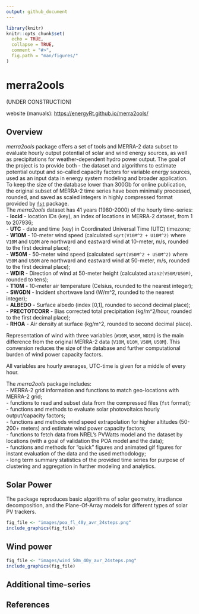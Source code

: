 ```yaml
---
output: github_document
---
```


```r
library(knitr)
knitr::opts_chunk$set(
  echo = TRUE,
  collapse = TRUE,
  comment = "#>",
  fig.path = "man/figures/"
)
```

# merra2ools
(UNDER CONSTRUCTION)

website (manuals): <https://energyRt.github.io/merra2ools/>   

## Overview

*merra2ools* package offers a set of tools and MERRA-2 data subset to evaluate hourly output potential of solar and wind energy sources, as well as precipitations for weather-dependent hydro power output. The goal of the project is to provide both - the dataset and algorithms to estimate potential output and so-called capacity factors for variable energy sources, used as an input data in energy system modeling and broader application. To keep the size of the database lower than 300Gb for online publication, the original subset of MERRA-2 time series have been minimally processed, rounded, and saved as scaled integers in highly compressed format provided by [`fst`](https://www.fstpackage.org/index.html) package.  
The *merra2ools* dataset has 41 years (1980-2000) of the hourly time-series:  
  - **locid** - location IDs (key), an index of locations in MERRA-2 dataset, from 1 to 207936;  
  - **UTC** - date and time (key) in Coordinated Universal Time (UTC) timezone;  
  - **W10M** - 10-meter wind speed (calculated `sqrt(V10M^2 + U10M^2)` where `V10M` and `U10M` are northward and eastward wind at 10-meter, m/s, rounded to the first decimal place);  
  - **W50M** - 50-meter wind speed (calculated `sqrt(V50M^2 + U50M^2)` where `V50M` and `U50M` are northward and eastward wind at 50-meter, m/s, rounded to the first decimal place);  
  - **WDIR** - Direction of wind at 50-meter height (calculated `atan2(V50M/U50M)`, rounded to tens);  
  - **T10M** - 10-meter air temperature (Celsius, rounded to the nearest integer);  
  - **SWGDN** - Incident shortwave land (W/m^2, rounded to the nearest integer);  
  - **ALBEDO** -  Surface albedo (index [0,1], rounded to second decimal place);  
  - **PRECTOTCORR** - Bias corrected total precipitation (kg/m^2/hour, rounded to the first decimal place);  
  - **RHOA** - Air density at surface (kg/m^2, rounded to second decimal place).  

Representation of wind with three variables (`W10M`, `W50M`, `WDIR`) is the main difference from the original MERRA-2 data (`V10M`, `U10M`, `V50M`, `U50M`). This conversion reduces the size of the database and further computational burden of wind power capacity factors.  

All variables are hourly averages, UTC-time is given for a middle of every hour.  

The *merra2ools* package includes:  
  - MERRA-2 grid information and functions to match geo-locations with MERRA-2 grid;  
  - functions to read and subset data from the compressed files (`fst` format);  
  - functions and methods to evaluate solar photovoltaics hourly output/capacity factors;  
  - functions and methods wind speed extrapolation for higher altitudes (50-200+ meters) and estimate wind power capacity factors;  
  - functions to fetch data from NREL's PVWatts model and the dataset by locations (with a goal of validation the POA model and the data);  
  - functions and methods for "quick" figures and animated gif figures for instant evaluation of the data and the used methodology;  
  - long term summary statistics of the provided time series for purpose of clustering and aggregation in further modeling and analytics.  

## Solar Power
The package reproduces basic algorithms of solar geometry, irradiance decomposition, and the Plane-Of-Array models for different types of solar PV trackers.  

```r
fig_file <- "images/poa_fl_40y_avr_24steps.png"
include_graphics(fig_file)

```

## Wind power  

```r
fig_file <- "images/wind_50m_40y_avr_24steps.png"
include_graphics(fig_file)

```

## Additional time-series

## References
